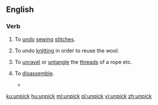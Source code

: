 ==English==

===Verb===
{{en-verb}}

# {{context|sewing|lang=en}} To [[undo]] [[sewing]] [[stitch]]es.
# {{context|knitting|lang=en}} To undo [[knitting]] in order to reuse the wool.
# To [[unravel]] or [[untangle]] the [[thread]]s of a rope etc.
# {{context|figuratively|lang=en}} To [[disassemble]].
#* {{quote-news
|year=2011
|date=January 25
|author=Paul Fletcher
|title=Arsenal   3 - 0   Ipswich (agg 3 - 1)
|work=BBC
|url=http://news.bbc.co.uk/sport2/hi/football/league_cup/9371217.stm
|page=
|passage=The home team eventually started to '''unpick''' the Town defence and Fabregas forced a saved from visiting goalkeeper Marton Fulop after collecting a pass from Bendtner, who played on the right side of the front line.}}

[[ku:unpick]]
[[hu:unpick]]
[[ml:unpick]]
[[pl:unpick]]
[[vi:unpick]]
[[zh:unpick]]